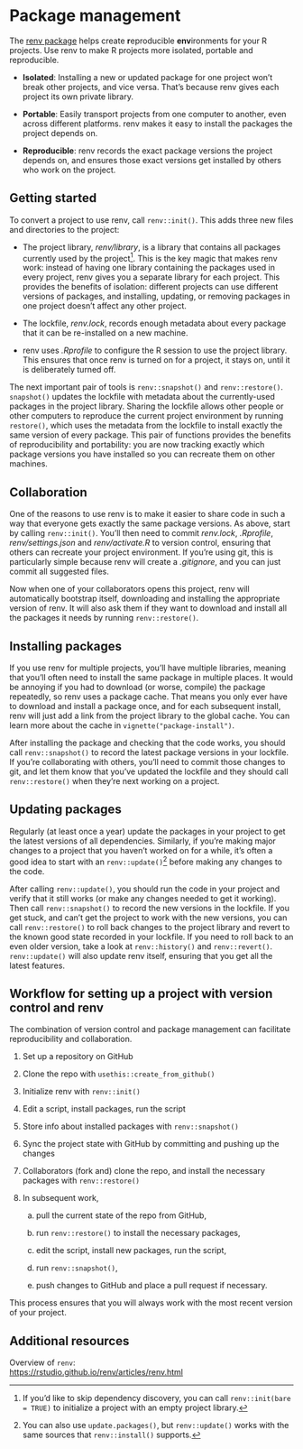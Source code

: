 # Package management {#sec-renv}

The [renv package](https://rstudio.github.io/renv/articles/renv.html) helps create **r**eproducible **env**ironments for your R projects. Use renv to make R projects more isolated, portable and reproducible.

-   **Isolated**: Installing a new or updated package for one project won't break other projects, and vice versa. That's because renv gives each project its own private library.

-   **Portable**: Easily transport projects from one computer to another, even across different platforms. renv makes it easy to install the packages the project depends on.

-   **Reproducible**: renv records the exact package versions the project depends on, and ensures those exact versions get installed by others who work on the project.

## Getting started

To convert a project to use renv, call `renv::init()`. This adds three new files and directories to the project:

-   The project library, *renv/library*, is a library that contains all packages currently used by the project[^renv-1]. This is the key magic that makes renv work: instead of having one library containing the packages used in every project, renv gives you a separate library for each project. This provides the benefits of isolation: different projects can use different versions of packages, and installing, updating, or removing packages in one project doesn't affect any other project.

-   The lockfile, *renv.lock*, records enough metadata about every package that it can be re-installed on a new machine.

-   renv uses *.Rprofile* to configure the R session to use the project library. This ensures that once renv is turned on for a project, it stays on, until it is deliberately turned off.

[^renv-1]: If you'd like to skip dependency discovery, you can call `renv::init(bare = TRUE)` to initialize a project with an empty project library.

The next important pair of tools is `renv::snapshot()` and `renv::restore()`. `snapshot()` updates the lockfile with metadata about the currently-used packages in the project library. Sharing the lockfile allows other people or other computers to reproduce the current project environment by running `restore()`, which uses the metadata from the lockfile to install exactly the same version of every package. This pair of functions provides the benefits of reproducibility and portability: you are now tracking exactly which package versions you have installed so you can recreate them on other machines.

## Collaboration

One of the reasons to use renv is to make it easier to share code in such a way that everyone gets exactly the same package versions. As above, start by calling `renv::init()`. You'll then need to commit *renv.lock*, *.Rprofile*, *renv/settings.json* and *renv/activate.R* to version control, ensuring that others can recreate your project environment. If you're using git, this is particularly simple because renv will create a *.gitignore*, and you can just commit all suggested files.

Now when one of your collaborators opens this project, renv will automatically bootstrap itself, downloading and installing the appropriate version of renv. It will also ask them if they want to download and install all the packages it needs by running `renv::restore()`.

## Installing packages

If you use renv for multiple projects, you'll have multiple libraries, meaning that you'll often need to install the same package in multiple places. It would be annoying if you had to download (or worse, compile) the package repeatedly, so renv uses a package cache. That means you only ever have to download and install a package once, and for each subsequent install, renv will just add a link from the project library to the global cache. You can learn more about the cache in `vignette("package-install")`.

After installing the package and checking that the code works, you should call `renv::snapshot()` to record the latest package versions in your lockfile. If you're collaborating with others, you'll need to commit those changes to git, and let them know that you've updated the lockfile and they should call `renv::restore()` when they're next working on a project.

## Updating packages

Regularly (at least once a year) update the packages in your project to get the latest versions of all dependencies. Similarly, if you're making major changes to a project that you haven't worked on for a while, it's often a good idea to start with an `renv::update()`[^renv-2] before making any changes to the code.

[^renv-2]: You can also use `update.packages()`, but `renv::update()` works with the same sources that `renv::install()` supports.

After calling `renv::update()`, you should run the code in your project and verify that it still works (or make any changes needed to get it working). Then call `renv::snapshot()` to record the new versions in the lockfile. If you get stuck, and can't get the project to work with the new versions, you can call `renv::restore()` to roll back changes to the project library and revert to the known good state recorded in your lockfile. If you need to roll back to an even older version, take a look at `renv::history()` and `renv::revert()`. `renv::update()` will also update renv itself, ensuring that you get all the latest features.

## Workflow for setting up a project with version control and renv

The combination of version control and package management can facilitate reproducibility and collaboration.

1.  Set up a repository on GitHub

2.  Clone the repo with `usethis::create_from_github()`

3.  Initialize renv with `renv::init()`

4.  Edit a script, install packages, run the script

5.  Store info about installed packages with `renv::snapshot()`

6.  Sync the project state with GitHub by committing and pushing up the changes

7.  Collaborators (fork and) clone the repo, and install the necessary packages with `renv::restore()`

8.  In subsequent work, 
    
    a. pull the current state of the repo from GitHub, 
    
    b. run `renv::restore()` to install the necessary packages,
    
    c. edit the script, install new packages, run the script,
    
    d. run `renv::snapshot()`, 
    
    e. push changes to GitHub and place a pull request if necessary.

This process ensures that you will always work with the most recent version of your project.


## Additional resources

Overview of `renv`:\
<https://rstudio.github.io/renv/articles/renv.html>

